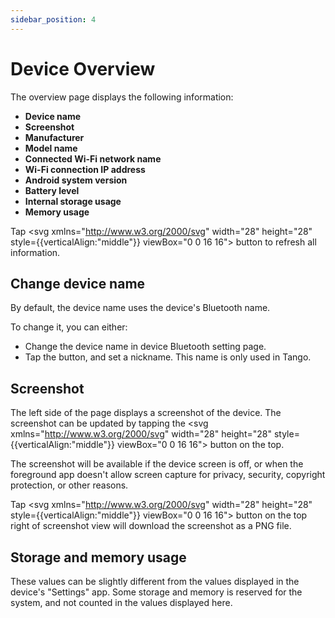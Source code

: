 ```yaml
---
sidebar_position: 4
---
```


# Device Overview

The overview page displays the following information:

* **Device name**
* **Screenshot**
* **Manufacturer**
* **Model name**
* **Connected Wi-Fi network name**
* **Wi-Fi connection IP address**
* **Android system version**
* **Battery level**
* **Internal storage usage**
* **Memory usage**

Tap <svg xmlns="http://www.w3.org/2000/svg" width="28" height="28" style={{verticalAlign:"middle"}} viewBox="0 0 16 16"><path fill="currentColor" d="M7.146.646a.5.5 0 0 1 .708 0l1.5 1.5a.5.5 0 0 1 0 .708l-1.5 1.5a.5.5 0 1 1-.708-.708l.643-.642a5 5 0 0 0-2.937 8.88a.5.5 0 1 1-.63.777A6 6 0 0 1 7.797 2.003l-.65-.65a.5.5 0 0 1 0-.707Zm3.929 2.766a.5.5 0 0 1 .703-.073a6 6 0 0 1-3.575 10.658l.65.65a.5.5 0 0 1-.707.707l-1.5-1.5a.5.5 0 0 1 0-.708l1.5-1.5a.5.5 0 0 1 .708.708l-.643.642a5 5 0 0 0 2.937-8.88a.5.5 0 0 1-.073-.704Z"/></svg> button to refresh all information.

## Change device name

By default, the device name uses the device's Bluetooth name.

To change it, you can either:


* Change the device name in device Bluetooth setting page.
* Tap the <FluentEdit20Regular/> button, and set a nickname. This name is only used in Tango.

## Screenshot

The left side of the page displays a screenshot of the device. The screenshot can be updated by tapping the <svg xmlns="http://www.w3.org/2000/svg" width="28" height="28" style={{verticalAlign:"middle"}} viewBox="0 0 16 16"><path fill="currentColor" d="M7.146.646a.5.5 0 0 1 .708 0l1.5 1.5a.5.5 0 0 1 0 .708l-1.5 1.5a.5.5 0 1 1-.708-.708l.643-.642a5 5 0 0 0-2.937 8.88a.5.5 0 1 1-.63.777A6 6 0 0 1 7.797 2.003l-.65-.65a.5.5 0 0 1 0-.707Zm3.929 2.766a.5.5 0 0 1 .703-.073a6 6 0 0 1-3.575 10.658l.65.65a.5.5 0 0 1-.707.707l-1.5-1.5a.5.5 0 0 1 0-.708l1.5-1.5a.5.5 0 0 1 .708.708l-.643.642a5 5 0 0 0 2.937-8.88a.5.5 0 0 1-.073-.704Z"/></svg> button on the top.

The screenshot will be available if the device screen is off, or when the foreground app doesn't allow screen capture for privacy, security, copyright protection, or other reasons.

Tap <svg xmlns="http://www.w3.org/2000/svg" width="28" height="28" style={{verticalAlign:"middle"}} viewBox="0 0 16 16"><path fill="currentColor" d="M3.5 13h9a.5.5 0 0 1 .09.992L12.5 14h-9a.5.5 0 0 1-.09-.992L3.5 13h9h-9ZM7.91 1.008L8 1a.5.5 0 0 1 .492.41l.008.09v8.792l2.682-2.681a.5.5 0 0 1 .638-.058l.07.058a.5.5 0 0 1 .057.638l-.058.069l-3.535 3.536a.5.5 0 0 1-.638.057l-.07-.057l-3.535-3.536a.5.5 0 0 1 .638-.765l.069.058L7.5 10.292V1.5a.5.5 0 0 1 .41-.492L8 1l-.09.008Z"/></svg> button on the top right of screenshot view will download the screenshot as a PNG file.

## Storage and memory usage

These values can be slightly different from the values displayed in the device's "Settings" app. Some storage and memory is reserved for the system, and not counted in the values displayed here.
